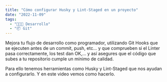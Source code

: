 ```yaml
---
title: "Cómo configurar Husky y Lint-Staged en un proyecto"
date: "2022-11-09"
tags:
  - "🧑🏻‍💻 Desarrollo"
  - "📦 Git"
---
```


Mejora tu flujo de desarrollo como programador, utilizando Git Hooks que se ejecuten antes de un commit,
push, etc... y que comprueben si el Linter
pasa correctamente, los test dan OK,...
y así asegures que el código que subes a
tu repositorio cumple un mínimo de calidad.

Para ello tenemos herramientas como Husky y
Lint-Staged que nos ayudan a configurarlo.
Y en este video vemos como hacerlo.

<YouTube videoId="YWBrzwSDpo8" />

